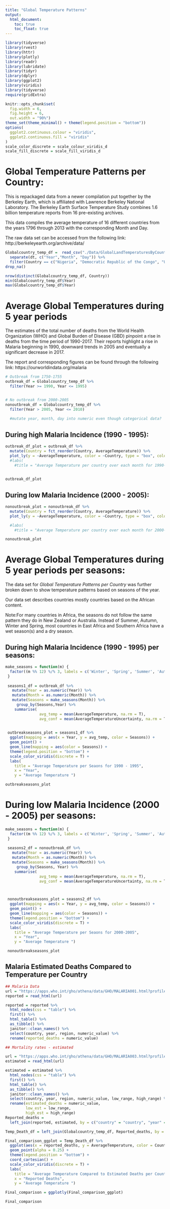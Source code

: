```yaml
---
title: "Global Temperature Patterns"
output: 
  html_document:
    toc: true
    toc_float: true
---
```


```r
library(tidyverse)
library(rvest)
library(httr)
library(plotly)
library(readr)
library(lubridate)
library(tidyr)
library(dplyr)
library(ggplot2)
library(viridis)
library(tidyverse)
require(gridExtra)

knitr::opts_chunk$set(
  fig.width = 6,
  fig.height = 6,
  out.width = "90%")
theme_set(theme_minimal() + theme(legend.position = "bottom"))
options(
  ggplot2.continuous.colour = "viridis",
  ggplot2.continuous.fill = "viridis"
)
scale_color_discrete = scale_colour_viridis_d
scale_fill_discrete = scale_fill_viridis_d
```


# Global Temperature Patterns per Country:

This is repackaged data from a newer compilation put together by the Berkeley Earth, which is affiliated with Lawrence Berkeley National Laboratory. The Berkeley Earth Surface Temperature Study combines 1.6 billion temperature reports from 16 pre-existing archives. 

This data compiles the average temperature of 16 different countries from the years 1796 through 2013 with the corresponding Month and Day.

The raw data set can be accessed from the following link:
http://berkeleyearth.org/archive/data/


```r
Globalcountry_temp_df =  read_csv("./Data/GlobalLandTemperaturesByCountry.csv") %>%
  separate(dt, c("Year","Month", "Day")) %>%
  filter(Country == c("Nigeria", "Democratic Republic of the Congo", "Uganda","Mozambique", "Côte d'Ivoire", "Niger", "Burkina Faso", "Mali", "Angola", "United Republic of Tanzania", "India", "Ghana", "Cameroon", "Rwanda", "Benin", "Malawi", "Kenya", "Guinea", "Burundi")) %>%
drop_na() 

nrow(distinct(Globalcountry_temp_df, Country))
min(Globalcountry_temp_df$Year)
max(Globalcountry_temp_df$Year)
```

# Average Global Temperatures during 5 year periods 

The estimates of the total number of deaths from the World Health Organization (WHO) and Global Burden of Disease (GBD) pinpoint a rise in deaths from the time period of 1990-2017. Their reports highlight a rise in Malaria beginning in 1990, downward trends in 2005 and eventually a significant decrease in 2017. 

The report and corresponding figures can be found through the following link:
https://ourworldindata.org/malaria

```r
# Outbreak from 1750-1755
outbreak_df = Globalcountry_temp_df %>%
  filter(Year >= 1990, Year <= 1995)


# No outbreak from 2000-2005
nonoutbreak_df = Globalcountry_temp_df %>%
  filter(Year > 2005, Year <= 2010)
  
  #mutate year, month, day into numeric even though categorical data?
```

## During high Malaria Incidence (1990 - 1995): 

```r
outbreak_df_plot = outbreak_df %>% 
  mutate(Country = fct_reorder(Country, AverageTemperature)) %>% 
  plot_ly(y = ~AverageTemperature, color = ~Country, type = "box", colors = "viridis") 
  #labs(
    #title = "Average Temperature per country over each month for 1990- 1995")
  
```

```r
outbreak_df_plot
```


## During low Malaria Incidence (2000 - 2005):  
```r
nonoutbreak_plot = nonoutbreak_df %>%
  mutate(Country = fct_reorder(Country, AverageTemperature)) %>% 
  plot_ly(y = ~AverageTemperature, color = ~Country, type = "box", colors = "viridis") 

  #labs(
    #title = "Average Temperature per country over each month for 2000-2005",

```

```r
nonoutbreak_plot
```


# Average Global Temperatures during 5 year periods per seasons:

The data set for *Global Temperature Patterns per Country* was further broken down to show temperature patterns based on seasons of the year. 

Our data set describes countries mostly countries based on the African content.

Note:For many countries in Africa, the seasons do not follow the same pattern they do in New Zealand or Australia. Instead of Summer, Autumn, Winter and Spring, most countries in East Africa and Southern Africa have a wet season(s) and a dry season.

## During high Malaria Incidence (1990 - 1995) per seasons: 
```r
make_seasons = function(m) {
  factor((m %% 12) %/% 3, labels = c('Winter', 'Spring', 'Summer', 'Autumn'))
 }
 
 seasons1_df = outbreak_df %>%
   mutate(Year = as.numeric(Year)) %>%
   mutate(Month = as.numeric(Month)) %>%
   mutate(Seasons = make_seasons(Month)) %>%
     group_by(Seasons,Year) %>%
    summarise(
               avg_temp = mean(AverageTemperature, na.rm = T), 
               avg_conf = mean(AverageTemperatureUncertainty, na.rm = T)) 
 

 outbreakseasons_plot = seasons1_df %>%
  ggplot(mapping = aes(x = Year, y = avg_temp, color = Seasons)) + 
  geom_point() +
  geom_line(mapping = aes(color = Seasons)) + 
  theme(legend.position = "bottom") +
  scale_color_viridis(discrete = T) +
  labs(
    title = "Average Temperature per Seaons for 1990 - 1995",
    x = "Year",
    y = "Average Temperature ")

```

```r
outbreakseasons_plot
```


# During low Malaria Incidence (2000 - 2005) per seasons: 
```r

make_seasons = function(m) {
  factor((m %% 12) %/% 3, labels = c('Winter', 'Spring', 'Summer', 'Autumn'))
 }
 
 seasons2_df = nonoutbreak_df %>%
   mutate(Year = as.numeric(Year)) %>%
   mutate(Month = as.numeric(Month)) %>%
   mutate(Seasons = make_seasons(Month)) %>%
     group_by(Seasons, Year) %>%
    summarise(
               avg_temp = mean(AverageTemperature, na.rm = T), 
               avg_conf = mean(AverageTemperatureUncertainty, na.rm = T)) 



 nonoutbreakseasons_plot = seasons2_df %>%
  ggplot(mapping = aes(x = Year, y = avg_temp, color = Seasons)) + 
  geom_point() +
  geom_line(mapping = aes(color = Seasons)) + 
  theme(legend.position = "bottom") +
  scale_color_viridis(discrete = T) +
  labs(
    title = "Average Temperature per Seaons for 2000-2005",
    x = "Year",
    y = "Average Temperature ")
```

```r
 nonoutbreakseasons_plot
```


## Malaria Estimated Deaths Compared to Temperature per Country 
```r
## Malaria Data
url = "https://apps.who.int/gho/athena/data/GHO/MALARIA001.html?profile=ztable&filter=COUNTRY:*"
reported = read_html(url)

reported = reported %>% 
  html_nodes(css = "table") %>% 
  first() %>% 
  html_table() %>%
  as_tibble() %>% 
  janitor::clean_names() %>% 
  select(country, year, region, numeric_value) %>% 
  rename(reported_deaths = numeric_value)

## Mortality rates - estimated

url = "https://apps.who.int/gho/athena/data/GHO/MALARIA003.html?profile=ztable&filter=COUNTRY:*"
estimated = read_html(url)

estimated = estimated %>% 
  html_nodes(css = "table") %>% 
  first() %>% 
  html_table() %>%
  as_tibble() %>% 
  janitor::clean_names() %>% 
  select(country, year, region, numeric_value, low_range, high_range) %>% 
  rename(estimated_deaths = numeric_value, 
         low_est = low_range,
         high_est = high_range)
Reported_deaths = 
  left_join(reported, estimated, by = c("country" = "country", "year" = "year", "region" = "region")) 

Temp_Death_df = left_join(Globalcountry_temp_df, Reported_deaths, by = c("Country" = "country")) %>% filter(Country == c("Nigeria", "Democratic Republic of the Congo", "Uganda","Mozambique", "Côte d'Ivoire", "Niger", "Burkina Faso", "Mali", "Angola", "United Republic of Tanzania", "India", "Ghana", "Cameroon", "Rwanda", "Benin", "Malawi", "Kenya", "Guinea", "Burundi"))
```

```r
Final_comparison_ggplot = Temp_Death_df %>%
  ggplot(aes(x = reported_deaths, y = AverageTemperature, color = Country)) + 
  geom_point(alpha = 0.25) +
  theme(legend.position = "bottom") +
  coord_cartesian() +
  scale_color_viridis(discrete = T) +
  labs(
    title = "Average Temperature Compared to Estimated Deaths per Country",
    x = "Reported Deaths",
    y = "Average Temperature ")

Final_comparison = ggplotly(Final_comparison_ggplot)


```

```r
Final_comparison
```





